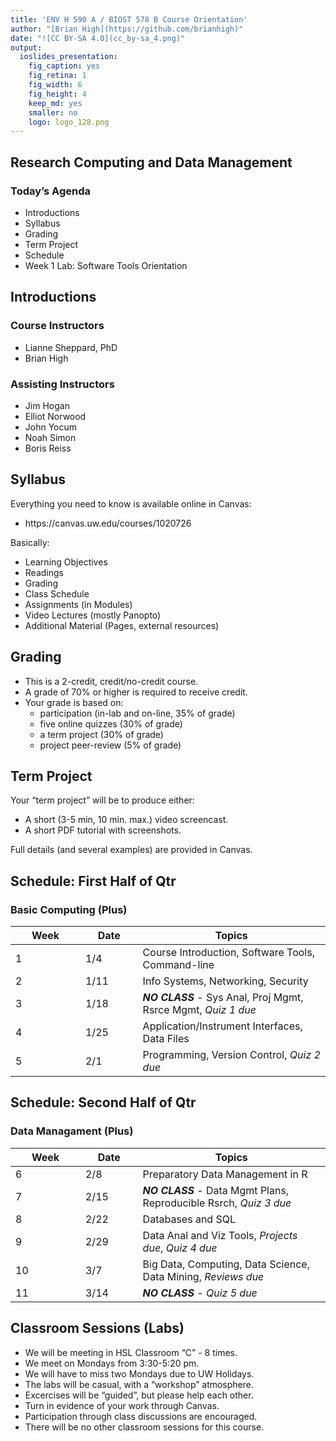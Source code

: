```yaml
---
title: 'ENV H 590 A / BIOST 578 B Course Orientation'
author: "[Brian High](https://github.com/brianhigh)"
date: "![CC BY-SA 4.0](cc_by-sa_4.png)"
output:
  ioslides_presentation:
    fig_caption: yes
    fig_retina: 1
    fig_width: 6
    fig_height: 4
    keep_md: yes
    smaller: no
    logo: logo_128.png
---
```


## Research Computing and Data Management

### Today's Agenda

- Introductions
- Syllabus
- Grading
- Term Project
- Schedule
- Week 1 Lab: Software Tools Orientation

## Introductions

### Course Instructors

- Lianne Sheppard, PhD
- Brian High

### Assisting Instructors

- Jim Hogan
- Elliot Norwood
- John Yocum
- Noah Simon
- Boris Reiss

## Syllabus

Everything you need to know is available online in Canvas:

- https://canvas.uw.edu/courses/1020726

Basically:

- Learning Objectives
- Readings
- Grading
- Class Schedule
- Assignments (in Modules)
- Video Lectures (mostly Panopto)
- Additional Material (Pages, external resources)

## Grading

- This is a 2-credit, credit/no-credit course. 
- A grade of 70% or higher is required to receive credit.
- Your grade is based on: 
    - participation (in-lab and on-line, 35% of grade)
    - five online quizzes (30% of grade)
    - a term project (30% of grade)
    - project peer-review (5% of grade)

## Term Project

Your "term project" will be to produce either:

- A short (3-5 min, 10 min. max.) video screencast.
- A short PDF tutorial with screenshots.

Full details (and several examples) are provided in Canvas.

## Schedule: First Half of Qtr

### Basic Computing (Plus)

Week  | Date | Topics
----- | ---- | -------------
1     | 1/4  | Course Introduction, Software Tools, Command-line
2     | 1/11 | Info Systems, Networking, Security
3     | 1/18 | ***NO CLASS*** - Sys Anal, Proj Mgmt, Rsrce Mgmt, *Quiz 1 due*
4     | 1/25 | Application/Instrument Interfaces, Data Files
5     | 2/1  | Programming, Version Control, *Quiz 2 due*

## Schedule: Second Half of Qtr

### Data Managament (Plus)

Week  | Date | Topics
----- | ---- | -------------
6     | 2/8  | Preparatory Data Management in R
7     | 2/15 | ***NO CLASS*** - Data Mgmt Plans, Reproducible Rsrch, *Quiz 3 due*
8     | 2/22 | Databases and SQL
9     | 2/29 | Data Anal and Viz Tools, *Projects due*, *Quiz 4 due*
10    | 3/7  | Big Data, Computing, Data Science, Data Mining, *Reviews due*
11    | 3/14 | ***NO CLASS*** - *Quiz 5 due*

## Classroom Sessions (Labs)

- We will be meeting in HSL Classroom "C" - 8 times.
- We meet on Mondays from 3:30-5:20 pm.
- We will have to miss two Mondays due to UW Holidays.
- The labs will be casual, with a "workshop" atmosphere.
- Excercises will be "guided", but please help each other.
- Turn in evidence of your work through Canvas.
- Participation through class discussions are encouraged.
- There will be no other classroom sessions for this course.

